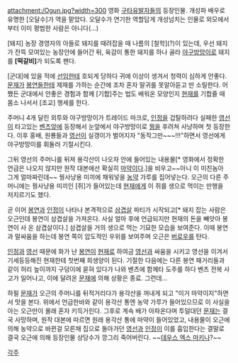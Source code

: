 attachment:/Ogun.jpg?width=300
영화 [[구타유발자들]]의 등장인물. 개성파 배우로 유명한 [오달수]가 역을 맡았다. 오달수가 연기한 역할답게 개성넘치는 인물로 외모에서부터 이미 평범한 사람은 아니다(...)

[돼지] 농장 경영자의 아들로 돼지를 때려잡을 때 나름의 [철학](?)이 있는데, 우선 돼지가 잔뜩 모여있는 농장안에 들어간 뒤, 육감이 통한 돼지를 하나 골라 [[야구방망이]]로 돼지를 '''[떡갈비]'''가 되도록 팬다. 

[군대]에 있을 적에 [[선임]]한테 호되게 당하다 귀에 이상이 생겨서 청력이 심하게 안좋다. [[문재]]가 [[봉연]]들한테 제재를 가하는 순간에 조차 혼자 말귀를 못알아듣고 딴 소릴한다. 어쨌든 군대에서 안좋은 경험과 함께 [기합]주는 법도 배워온 모양인지 [[현재]]를 기합줄 때 몸소 나서서 [조교] 행세를 한다.

주머니 4개 달린 외투와 야구방망이가 트레이드 마크로, [[인정]]을 겁탈하려다 실패한 [[영선]]이 타고있는 [[벤츠]]앞에 등장해서 눈앞에서 야구방망이로 [[꿩]]을 후려쳐 사냥하며 첫 등장한다. 이후 홍배, 원룡들과 [[영선]]이 실갱이가 벌어지자 "동작그만~~~!!!"하면서 영선에게 야구방망이를 휘둘러 기절시킨다.

그뒤 영선의 주머니를 뒤져 용각산이 나오자 안에 들어있는 내용물[* 영화에서 정확한 언급은 나오지 않지만 원작 대본에선 확실히 [[마약]]이다.]을 비우고~~아니 이 미친놈아 그게 얼마짜린데~~ 꿩사냥용 미끼에 채워넣을 [[농약]] 가루를 집어넣는다. 오근의 다른 주머니에는 꿩사냥용 미끼인 [쥐]가 들어있는데 [[현재]]에게 이 쥐를 생으로 먹이는 만행을 저지르기도 했다. 

곧 이어 [[봉연]]과 [[인정]]이 나타나 본격적으로 [[삼겹살]] 파티가 시작되고[* 돼지 잡는 사람은 오근인데 봉연이 삼겹살을 가져온다. 사실 얼마 후에 언급되지만 현재의 돈을 빼앗아 봉연이 사 온 삼겹살이다.] 삼겹살을 거의 생으로 먹는 기묘한 모습을 보여준다. 이때 봉연과 말싸움을 하는데 봉연 쪽이 압도적인 우위를 보여주며 오근은 [[버로우]]를 탄다.

[[인정]]과 [[영선]] 때문에 화가 난 [[봉연]]이 [[현재]]로 하여금 [[영선]]과 싸움을 시키고 영선을 이겨서 기세등등해진 현재한테 첫번째 희생양이 된다. 기절한 다음에는 다른 봉연 패거리들과 같이 허리 높이까지 구덩이에 묻혀 있다가 나와 벤츠에 함께타 도주를 하다 벤츠 전복 사고가 일어나고, 이에 달려온 [[문재]]에 의해 상황은 종료. 그런데...

하필 [[문재]]가 오근의 주머니를 뒤적거리다가 용각산을 꺼내게 되고 "이거 마약이지"하면서 맛을 본다. 위에서 언급한바와 같이 용각산 통엔 농약 가루가 들어있으므로 이 사실을 아는 오근만이 몰래 혼자 키득거린다. 그후로 계속 배가 아파온다며 투덜대던 [[문재]]는 결국 사망하며, 원작 대본에 따르면 원래 용각산 통에 마약이 들어있었고, 내용물이 오근에 의해 농약으로 바뀐걸 모른채 집으로 돌아가던 [[영선]]과 [[인정]]이 이를 흡입한다는 결말로 결국 오근에 의해 등장인물 상당수가 깡그리 죽어버린다. ~~[[데우스 엑스 마키나]]?~~

[[각주]]
